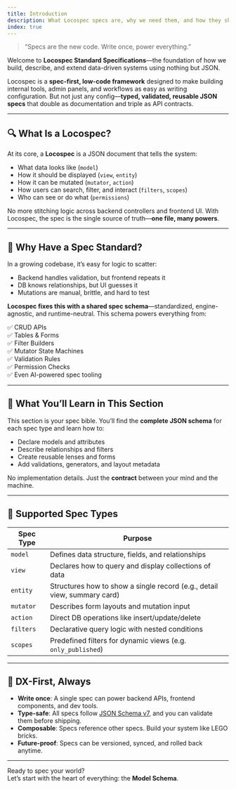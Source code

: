 ```yaml
---
title: Introduction
description: What Locospec specs are, why we need them, and how they shape the low-code engine.
index: true
---
```


> “Specs are the new code. Write once, power everything.”

Welcome to **Locospec Standard Specifications**—the foundation of how we build, describe, and extend data-driven systems using nothing but JSON.

Locospec is a **spec-first, low-code framework** designed to make building internal tools, admin panels, and workflows as easy as writing configuration. But not just any config—**typed, validated, reusable JSON specs** that double as documentation and triple as API contracts.

---

## 🔍 What Is a Locospec?

At its core, a **Locospec** is a JSON document that tells the system:

- What data looks like (`model`)
- How it should be displayed (`view`, `entity`)
- How it can be mutated (`mutator`, `action`)
- How users can search, filter, and interact (`filters`, `scopes`)
- Who can see or do what (`permissions`)

No more stitching logic across backend controllers and frontend UI. With Locospec, the spec is the single source of truth—**one file, many powers**.

---

## 🧠 Why Have a Spec Standard?

In a growing codebase, it’s easy for logic to scatter:

- Backend handles validation, but frontend repeats it
- DB knows relationships, but UI guesses it
- Mutations are manual, brittle, and hard to test

**Locospec fixes this with a shared spec schema**—standardized, engine-agnostic, and runtime-neutral. This schema powers everything from:

✅ CRUD APIs  
✅ Tables & Forms  
✅ Filter Builders  
✅ Mutator State Machines  
✅ Validation Rules  
✅ Permission Checks  
✅ Even AI-powered spec tooling

---

## 🧱 What You’ll Learn in This Section

This section is your spec bible. You’ll find the **complete JSON schema** for each spec type and learn how to:

- Declare models and attributes
- Describe relationships and filters
- Create reusable lenses and forms
- Add validations, generators, and layout metadata

No implementation details. Just the **contract** between your mind and the machine.

---

## 🧩 Supported Spec Types

| Spec Type | Purpose                                                                  |
| --------- | ------------------------------------------------------------------------ |
| `model`   | Defines data structure, fields, and relationships                        |
| `view`    | Declares how to query and display collections of data                    |
| `entity`  | Structures how to show a single record (e.g., detail view, summary card) |
| `mutator` | Describes form layouts and mutation input                                |
| `action`  | Direct DB operations like insert/update/delete                           |
| `filters` | Declarative query logic with nested conditions                           |
| `scopes`  | Predefined filters for dynamic views (e.g. `only_published`)             |

---

## 🚀 DX-First, Always

- **Write once**: A single spec can power backend APIs, frontend components, and dev tools.
- **Type-safe**: All specs follow [JSON Schema v7](https://json-schema.org/specification.html), and you can validate them before shipping.
- **Composable**: Specs reference other specs. Build your system like LEGO bricks.
- **Future-proof**: Specs can be versioned, synced, and rolled back anytime.

---

Ready to spec your world?  
Let’s start with the heart of everything: the **Model Schema**.

